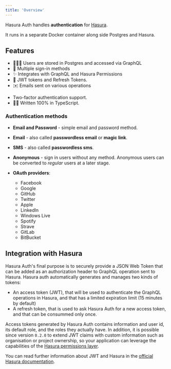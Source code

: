 ```yaml
---
title: 'Overview'
---
```


Hasura Auth handles **authentication** for [Hasura](https://github.com/hasura/graphql-engine).

It runs in a separate Docker container along side Postgres and Hasura.

## Features

- 🧑‍🤝‍🧑 Users are stored in Postgres and accessed via GraphQL
- 🔑 Multiple sign-in methods
- ✨ Integrates with GraphQL and Hasura Permissions
- 🔐 JWT tokens and Refresh Tokens.
- ✉️ Emails sent on various operations
<!-- - ✅ Optional checking for Pwned Passwords. -->
- Two-factor authentication support.
- 👨‍💻 Written 100% in TypeScript.

### Authentication methods

- **Email and Password** - simple email and password method.
- **Email** - also called **passwordless email** or **magic link**.
- **SMS** - also called **passwordless sms**.
- **Anonymous** - sign in users without any method. Anonymous users can be
  converted to _regular_ users at a later stage.
- **OAuth providers**:

  - Facebook
  - Google
  - GitHub
  - Twitter
  - Apple
  - LinkedIn
  - Windows Live
  - Spotify
  - Strave
  - GitLab
  - BitBucket

## Integration with Hasura

Hasura Auth's final purpose is to securely provide a JSON Web Token that can be added as an authorization header to GraphQL operation sent to Hasura.
Hasura auth automatically generates and manages two kinds of tokens:

- An access token (JWT), that will be used to authenticate the GraphQL operations in Hasura, and that has a limited expiration limit (15 minutes by default)
- A refresh token, that is used to ask Hasura Auth for a new access token, and that can be consummed only once.

Access tokens generated by Hasura Auth contains information and user id, its default role, and the roles they actually have. In addition, it is possible since version `0.2.0` to extend JWT claims with custom information such as organisation or project ownership, so your application can leverage the capabilities of the [Hasura permissions layer](https://hasura.io/docs/latest/graphql/core/auth/authorization/index.html).

<!-- - Users and accounts are saved in the database. -->

You can read further information about JWT and Hasura in the [official Hasura documentation](https://hasura.io/docs/latest/graphql/core/auth/authentication/jwt.html).
